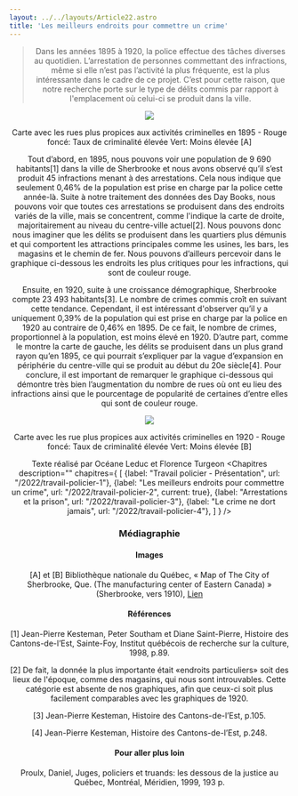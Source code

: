 ```yaml
---
layout: ../../layouts/Article22.astro
title: 'Les meilleurs endroits pour commettre un crime'
---
```


<Header titre="Les meilleurs endroits pour commettre un crime" image="/assets/img/photo-1605866756747-c06a83b3f6c6.avif"/>
  
<Text>
<blockquote>Dans les années 1895 à 1920, la police effectue des tâches diverses au quotidien. L’arrestation de personnes commettant des infractions, même si elle n’est pas l’activité la plus fréquente, est la plus intéressante dans le cadre de ce projet. C’est pour cette raison, que notre recherche porte sur le type de délits commis par rapport à l'emplacement où celui-ci se produit dans la ville. </blockquote>

<img src="/assets/img/45c62a90-8f84-4bd3-84e0-0c869e078119.png" class="mx-auto"/>
<p class="text-xs -mt-5 text-center">Carte avec les rues plus propices aux activités criminelles en 1895 - Rouge foncé: Taux de criminalité élevée Vert: Moins élevée [A]</p>

Tout d’abord, en 1895, nous pouvons voir une population de 9 690 habitants[1] dans la ville de Sherbrooke et nous avons observé qu’il s’est produit 45 infractions menant à des arrestations. Cela nous indique que seulement 0,46% de la population est prise en charge par la police cette année-là. Suite à notre traitement des données des Day Books, nous pouvons voir que toutes ces arrestations se produisent dans des endroits variés de la ville, mais se concentrent, comme l'indique la carte de droite, majoritairement au niveau du centre-ville actuel[2]. Nous pouvons donc nous imaginer que les délits se produisent dans les quartiers plus démunis et qui comportent les attractions principales comme les usines, les bars, les magasins et le chemin de fer. Nous pouvons d’ailleurs percevoir dans le graphique ci-dessous les endroits les plus critiques pour les infractions, qui sont de couleur rouge.

Ensuite, en 1920, suite à une croissance démographique, Sherbrooke compte 23 493 habitants[3]. Le nombre de crimes commis croît en suivant cette tendance. Cependant, il est intéressant d'observer qu’il y a uniquement 0,39% de la population qui est prise en charge par la police en 1920 au contraire de 0,46% en 1895. De ce fait, le nombre de crimes, proportionnel à la population, est moins élevé en 1920. D’autre part, comme le montre la carte de gauche, les délits se produisent dans un plus grand rayon qu’en 1895, ce qui pourrait s’expliquer par la vague d’expansion en périphérie du centre-ville qui se produit au début du 20e siècle[4]. Pour conclure, il est important de remarquer le graphique ci-dessous qui démontre très bien l’augmentation du nombre de rues où ont eu lieu des infractions ainsi que le pourcentage de popularité de certaines d’entre elles qui sont de couleur rouge. 

<img src="/assets/img/4897379c-e1c8-4196-b391-85ac31c15810.png" class="mx-auto"/>
<p class="text-xs -mt-5 text-center">Carte avec les rue plus propices aux activités criminelles en 1920 - Rouge foncé: Taux de criminalité élevée Vert: Moins élevée [B]</p>

<div class="flourish-embed flourish-chart" data-src="visualisation/12878958"><script src="https://public.flourish.studio/resources/embed.js"></script></div>

Texte réalisé par Océane Leduc et Florence Turgeon
</Text>
<Chapitres 
  description=""
  chapitres={
    [
      {label: "Travail policier - Présentation", url: "/2022/travail-policier-1"},
      {label: "Les meilleurs endroits pour commettre un crime", url: "/2022/travail-policier-2", current: true},
      {label: "Arrestations et la prison", url: "/2022/travail-policier-3"},
      {label: "Le crime ne dort jamais", url: "/2022/travail-policier-4"},
    ]
  }
/>

<div class="p-10 lg:p-24 py-5 lg:py-12 text-sm bg-gray-400">
  <h3>Médiagraphie</h3>
<h4>Images</h4>
[A] et [B] Bibliothèque nationale du Québec, « Map of The City of Sherbrooke, Que. (The manufacturing center of Eastern Canada) » (Sherbrooke, vers 1910), <a href="https://bilan.usherbrooke.ca/bilan/pages/photos/2548.html">Lien</a>

<h4>Références</h4>
[1] Jean-Pierre Kesteman, Peter Southam et Diane Saint-Pierre, Histoire des Cantons-de-l’Est, Sainte-Foy, Institut québécois de recherche sur la culture, 1998, p.89.

[2] De fait, la donnée la plus importante était «endroits particuliers» soit des lieux de l'époque, comme des magasins, qui nous sont introuvables. Cette catégorie est absente de nos graphiques, afin que ceux-ci soit plus facilement comparables avec les graphiques de 1920.

[3] Jean-Pierre Kesteman, Histoire des Cantons-de-l’Est, p.105.

[4] Jean-Pierre Kesteman, Histoire des Cantons-de-l’Est, p.248.

<h4>Pour aller plus loin</h4>
Proulx, Daniel, Juges, policiers et truands: les dessous de la justice au Québec, Montréal, Méridien, 1999, 193 p.

</div>